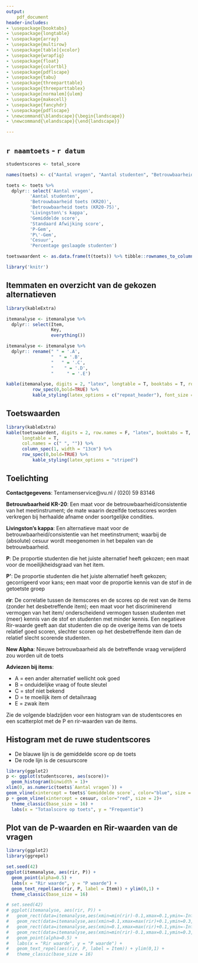 ```yaml
---
output: 
    pdf_document
header-includes:
- \usepackage{booktabs}
- \usepackage{longtable}
- \usepackage{array}
- \usepackage{multirow}
- \usepackage[table]{xcolor}
- \usepackage{wrapfig}
- \usepackage{float}
- \usepackage{colortbl}
- \usepackage{pdflscape}
- \usepackage{tabu}
- \usepackage{threeparttable}
- \usepackage{threeparttablex}
- \usepackage[normalem]{ulem}
- \usepackage{makecell}
- \usepackage{fancyhdr}
- \usepackage{pdflscape}
- \newcommand{\blandscape}{\begin{landscape}}
- \newcommand{\elandscape}{\end{landscape}}

---
```

\addtolength{\headheight}{0.5cm} 
\pagestyle{fancyplain} 
\lhead{} 
\rhead{\includegraphics[height=1.2cm]{G:/DSZ/OKZ/OTIR/Toetsen/Werkmap/VUlogo.png}} 
\renewcommand{\headrulewidth}{0pt}

## `r naamtoets` -  `r datum`

```r
studentscores <- total_score

names(toets) <- c("Aantal vragen", "Aantal studenten", "Betrouwbaarheid toets (KR20)", "Betrouwbaarheid toets (KR20-75)", "Gemiddelde score", "Standaard Afwijking score", "P'-Gem", "P-Gem", "Percentage geslaagde studenten", "Cesuur", "Livingston's kappa")

toets <- toets %>% 
  dplyr:: select('Aantal vragen', 
         'Aantal studenten', 
         'Betrouwbaarheid toets (KR20)', 
         'Betrouwbaarheid toets (KR20-75)',
         'Livingston\'s kappa',
         'Gemiddelde score', 
         'Standaard Afwijking score',
         'P-Gem',
         'P\'-Gem', 
         'Cesuur',
         'Percentage geslaagde studenten')

toetswaardent <- as.data.frame(t(toets)) %>% tibble::rownames_to_column()

library('knitr')
```

## Itemmaten en overzicht van de gekozen alternatieven


```r

library(kableExtra)

itemanalyse <- itemanalyse %>% 
  dplyr:: select(Item,
                 Key,
                 everything())

itemanalyse <- itemanalyse %>% 
  dplyr:: rename(" " = '.A',
                 "  " = '.B',
                 "   " = '.C',
                 "    " = '.D',
                 "     " = '.E')

kable(itemanalyse, digits = 2, "latex", longtable = T, booktabs = T, row.names = F) %>% 
          row_spec(0,bold=TRUE) %>%
          kable_styling(latex_options = c("repeat_header"), font_size = 8)

```

\pagebreak

## Toetswaarden

```r

library(kableExtra)
kable(toetswaardent, digits = 2, row.names = F, "latex", booktabs = T, 
      longtable = T,
      col.names = c(" ", "")) %>% 
      column_spec(1, width = "13cm") %>% 
      row_spec(0,bold=TRUE) %>%
          kable_styling(latex_options = "striped")

```


## Toelichting

**Contactgegevens**:
Tentamenservice@vu.nl / (020) 59 83146

**Betrouwbaarheid KR-20**:
Een maat voor de betrouwbaarheid/consistentie van het meetinstrument; de mate waarin
dezelfde toetsscores worden verkregen bij herhaalde afname onder soortgelijke condities.

**Livingston's kappa**:
Een alternatieve maat voor de betrouwbaarheid/consistentie van het meetinstrument; waarbij de
(absolute) cesuur wordt meegenomen in het bepalen van de betrouwbaarheid.

**P**:
De proportie studenten die het juiste alternatief heeft gekozen; een maat voor de
moeilijkheidsgraad van het item.

**P'**:
De proportie studenten die het juiste alternatief heeft gekozen; gecorrigeerd voor kans; een maat voor de
proportie kennis van de stof in de getoetste groep

**rir**:
De correlatie tussen de itemscores en de scores op de rest van de items (zonder het
desbetreffende item); een maat voor het discriminerend vermogen van het item/
onderscheidend vermogen tussen studenten met (meer) kennis van de stof en studenten met
minder kennis. Een negatieve Rir-waarde geeft aan dat studenten die op de overige items
van de toets relatief goed scoren, slechter scoren op het desbetreffende item dan de
relatief slecht scorende studenten.

**New Alpha**:
Nieuwe betrouwbaarheid als de betreffende vraag verwijderd zou worden uit de toets

**Adviezen bij items**:

* A = een ander alternatief wellicht ook goed
* B = onduidelijke vraag of foute sleutel
* C = stof niet bekend
* D = te moeilijk item of detailvraag
* E = zwak item

Zie de volgende bladzijden voor een histogram van de studentscores en een scatterplot met de P en rir-waarden van de items.

\pagebreak

## Histogram met de ruwe studentscores

* De blauwe lijn is de gemiddelde score op de toets
* De rode lijn is de cesuurscore

```r
library(ggplot2)
p <- ggplot(studentscores, aes(score))+
  geom_histogram(binwidth = 1)+
xlim(0, as.numeric(toets$`Aantal vragen`)) +
geom_vline(xintercept = toets$`Gemiddelde score`, color="blue", size = 2)
p + geom_vline(xintercept = cesuur, color="red", size = 2)+
  theme_classic(base_size = 16) +
  labs(x = "Totaalscore op toets", y = "Frequentie")


```

\pagebreak

## Plot van de P-waarden en Rir-waarden van de vragen

```r

library(ggplot2)
library(ggrepel)

set.seed(42)
ggplot(itemanalyse, aes(rir, P)) +
  geom_point(alpha=0.5) + 
  labs(x = "Rir waarde", y = "P waarde") + 
  geom_text_repel(aes(rir, P, label = Item)) + ylim(0,1) +
  theme_classic(base_size = 16)

# set.seed(42)
# ggplot(itemanalyse, aes(rir, P)) +
#   geom_rect(data=itemanalyse,aes(xmin=min(rir)-0.1,xmax=0.1,ymin=-Inf,ymax=0.3),fill="red") + 
#   geom_rect(data=itemanalyse,aes(xmin=0.1,xmax=max(rir)+0.1,ymin=0.3,ymax=Inf),fill="lightgreen")+ 
#   geom_rect(data=itemanalyse,aes(xmin=0.1,xmax=max(rir)+0.1,ymin=-Inf,ymax=0.3),fill="orange")+
#   geom_rect(data=itemanalyse,aes(xmin=min(rir)-0.1,xmax=0.1,ymin=0.3,ymax=Inf),fill="orange")+
#   geom_point(alpha=0.5) + 
#   labs(x = "Rir waarde", y = "P waarde") + 
#   geom_text_repel(aes(rir, P, label = Item)) + ylim(0,1) +
#   theme_classic(base_size = 16)


```





